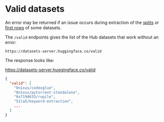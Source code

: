# Valid datasets

An error may be returned if an issue occurs during extraction of the [splits](./splits) or [first rows](./first_rows) of some datasets.

The `/valid` endpoints gives the list of the Hub datasets that work without an error:

  ```
  https://datasets-server.huggingface.co/valid
  ```

The response looks like:

https://datasets-server.huggingface.co/valid

```json
{
  "valid": [
    "0n1xus/codexglue",
    "0n1xus/pytorrent-standalone",
    "0x7194633/rupile",
    "51la5/keyword-extraction",
    ...
  ]
}
```
